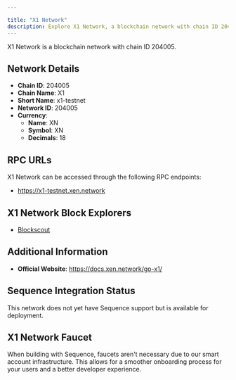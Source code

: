 ```yaml
---

title: "X1 Network"
description: Explore X1 Network, a blockchain network with chain ID 204005. Learn about its native currency, XN, and how to interact with the network.
---
```




X1 Network is a blockchain network with chain ID 204005.

## Network Details

- **Chain ID**: 204005
- **Chain Name**: X1
- **Short Name**: x1-testnet
- **Network ID**: 204005
- **Currency**: 
  - **Name**: XN
  - **Symbol**: XN
  - **Decimals**: 18

## RPC URLs

X1 Network can be accessed through the following RPC endpoints:

- https://x1-testnet.xen.network

## X1 Network Block Explorers

- [Blockscout](https://explorer.x1-testnet.xen.network)

## Additional Information

- **Official Website**: https://docs.xen.network/go-x1/

## Sequence Integration Status

This network does not yet have Sequence support but is available for deployment.

## X1 Network Faucet

When building with Sequence, faucets aren't necessary due to our smart account infrastructure. This allows for a smoother onboarding process for your users and a better developer experience.
